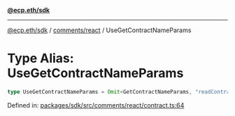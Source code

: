 [**@ecp.eth/sdk**](../../../index.mdx)

***

[@ecp.eth/sdk](/sdk-reference/index.mdx) / [comments/react](/sdk-reference/comments/react/index.mdx) / UseGetContractNameParams

# Type Alias: UseGetContractNameParams

```ts
type UseGetContractNameParams = Omit<GetContractNameParams, "readContract">;
```

Defined in: [packages/sdk/src/comments/react/contract.ts:64](https://github.com/ecp-eth/comments-monorepo/blob/main/packages/sdk/src/comments/react/contract.ts#L64)
